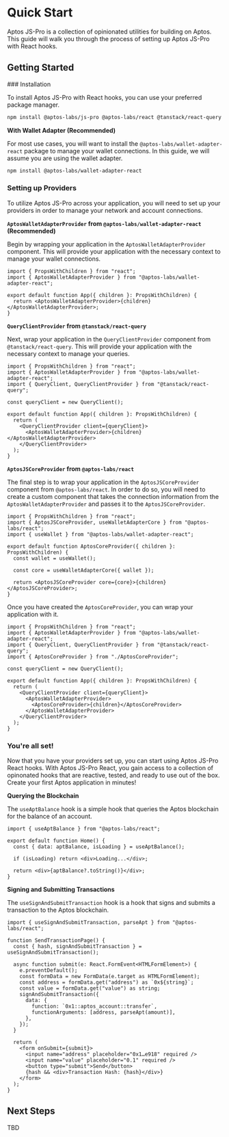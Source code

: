 
# Quick Start

Aptos JS-Pro is a collection of opinionated utilities for building on Aptos. This guide will walk you through the process of setting up Aptos JS-Pro with React hooks.

## Getting Started

<Steps>
### Installation

To install Aptos JS-Pro with React hooks, you can use your preferred package manager.

```bash npm2yarn
npm install @aptos-labs/js-pro @aptos-labs/react @tanstack/react-query
```

**With Wallet Adapter (Recommended)**

For most use cases, you will want to install the `@aptos-labs/wallet-adapter-react` package to manage your wallet connections. In this guide, we will assume you are using the
wallet adapter.

```bash npm2yarn
npm install @aptos-labs/wallet-adapter-react
```

### Setting up Providers

To utilize Aptos JS-Pro across your application, you will need to set up your providers in order to manage your network and account connections.

**`AptosWalletAdapterProvider` from `@aptos-labs/wallet-adapter-react` (Recommended)**

Begin by wrapping your application in the `AptosWalletAdapterProvider` component. This will provide your application with the necessary context to manage your wallet connections.

```tsx filename="App.tsx"
import { PropsWithChildren } from "react";
import { AptosWalletAdapterProvider } from "@aptos-labs/wallet-adapter-react";

export default function App({ children }: PropsWithChildren) {
  return <AptosWalletAdapterProvider>{children}</AptosWalletAdapterProvider>;
}
```

**`QueryClientProvider` from `@tanstack/react-query`**

Next, wrap your application in the `QueryClientProvider` component from `@tanstack/react-query`. This will provide your application with the necessary context to manage your queries.

```tsx filename="App.tsx" {3-3, 5-5, 9-11}
import { PropsWithChildren } from "react";
import { AptosWalletAdapterProvider } from "@aptos-labs/wallet-adapter-react";
import { QueryClient, QueryClientProvider } from "@tanstack/react-query";

const queryClient = new QueryClient();

export default function App({ children }: PropsWithChildren) {
  return (
    <QueryClientProvider client={queryClient}>
      <AptosWalletAdapterProvider>{children}</AptosWalletAdapterProvider>
    </QueryClientProvider>
  );
}
```

**`AptosJSCoreProvider` from `@aptos-labs/react`**

The final step is to wrap your application in the `AptosJSCoreProvider` component from `@aptos-labs/react`. In order to do so, you will need to create a custom component
that takes the connection information from the `AptosWalletAdapterProvider` and passes it to the `AptosJSCoreProvider`.

```tsx filename="AptosCoreProvider.tsx"
import { PropsWithChildren } from "react";
import { AptosJSCoreProvider, useWalletAdapterCore } from "@aptos-labs/react";
import { useWallet } from "@aptos-labs/wallet-adapter-react";

export default function AptosCoreProvider({ children }: PropsWithChildren) {
  const wallet = useWallet();

  const core = useWalletAdapterCore({ wallet });

  return <AptosJSCoreProvider core={core}>{children}</AptosJSCoreProvider>;
}
```

Once you have created the `AptosCoreProvider`, you can wrap your application with it.

```tsx filename="App.tsx" /AptosCoreProvider/
import { PropsWithChildren } from "react";
import { AptosWalletAdapterProvider } from "@aptos-labs/wallet-adapter-react";
import { QueryClient, QueryClientProvider } from "@tanstack/react-query";
import { AptosCoreProvider } from "./AptosCoreProvider";

const queryClient = new QueryClient();

export default function App({ children }: PropsWithChildren) {
  return (
    <QueryClientProvider client={queryClient}>
      <AptosWalletAdapterProvider>
        <AptosCoreProvider>{children}</AptosCoreProvider>
      </AptosWalletAdapterProvider>
    </QueryClientProvider>
  );
}
```

### You're all set!

Now that you have your providers set up, you can start using Aptos JS-Pro React hooks. With Aptos JS-Pro React, you gain access to a collection of
opinonated hooks that are reactive, tested, and ready to use out of the box. Create your first Aptos application in minutes!

**Querying the Blockchain**

The `useAptBalance` hook is a simple hook that queries the Aptos blockchain for the balance of an account.

```tsx filename="Home.tsx"
import { useAptBalance } from "@aptos-labs/react";

export default function Home() {
  const { data: aptBalance, isLoading } = useAptBalance();

  if (isLoading) return <div>Loading...</div>;

  return <div>{aptBalance?.toString()}</div>;
}
```

**Signing and Submitting Transactions**

The `useSignAndSubmitTransaction` hook is a hook that signs and submits a transaction to the Aptos blockchain.

```tsx filename="Home.tsx"
import { useSignAndSubmitTransaction, parseApt } from "@aptos-labs/react";

function SendTransactionPage() {
  const { hash, signAndSubmitTransaction } = useSignAndSubmitTransaction();

  async function submit(e: React.FormEvent<HTMLFormElement>) {
    e.preventDefault();
    const formData = new FormData(e.target as HTMLFormElement);
    const address = formData.get("address") as `0x${string}`;
    const value = formData.get("value") as string;
    signAndSubmitTransaction({
      data: {
        function: `0x1::aptos_account::transfer`,
        functionArguments: [address, parseApt(amount)],
      },
    });
  }

  return (
    <form onSubmit={submit}>
      <input name="address" placeholder="0x1…e918" required />
      <input name="value" placeholder="0.1" required />
      <button type="submit">Send</button>
      {hash && <div>Transaction Hash: {hash}</div>}
    </form>
  );
}
```

</Steps>

## Next Steps

TBD
